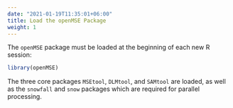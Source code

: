 ```yaml
---
date: "2021-01-19T11:35:01+06:00"
title: Load the openMSE Package
weight: 1
---
```


The `openMSE` package must be loaded at the beginning of each new R session:

```r
library(openMSE)
```

The three core packages `MSEtool`, `DLMtool`, and `SAMtool` are loaded, as well as the `snowfall` and `snow` packages which are required for parallel processing.
